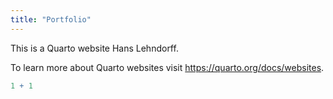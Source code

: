 ```yaml
---
title: "Portfolio"
---
```


This is a Quarto website Hans Lehndorff.

To learn more about Quarto websites visit <https://quarto.org/docs/websites>.

```r
1 + 1
```
